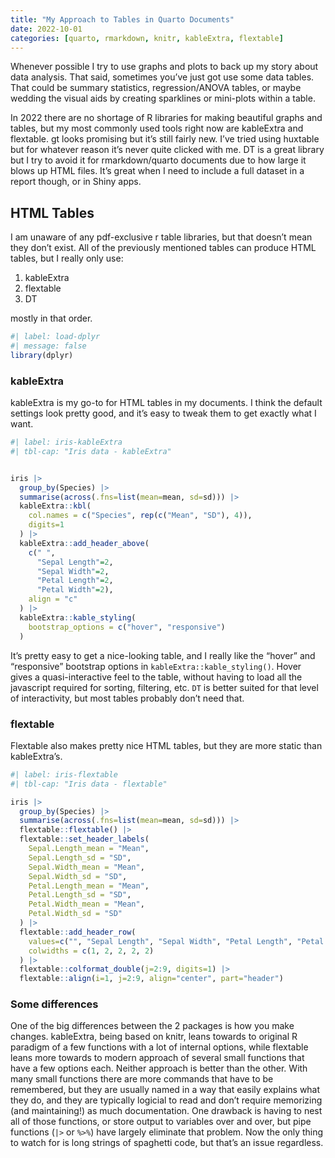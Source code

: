 ```yaml
---
title: "My Approach to Tables in Quarto Documents"
date: 2022-10-01
categories: [quarto, rmarkdown, knitr, kableExtra, flextable]
---
```


Whenever possible I try to use graphs and plots to back up my story
  about data analysis. That said, sometimes you've just got use some
  data tables. That could be summary statistics, regression/ANOVA tables,
  or maybe wedding the visual aids by creating sparklines or mini-plots
  within a table. 
  
In 2022 there are no shortage of R libraries for making beautiful graphs
  and tables, but my most commonly used tools right now are kableExtra
  and flextable. gt looks promising but it's still fairly new. I've 
  tried using huxtable but for whatever reason it's never quite clicked
  with me. DT is a great library but I try to avoid it for rmarkdown/quarto
  documents due to how large it blows up HTML files. It's great when I
  need to include a full dataset in a report though, or in Shiny apps.
  
## HTML Tables

I am unaware of any pdf-exclusive r table libraries, but that doesn't mean they
  don't exist. All of the previously mentioned tables can produce HTML tables,
  but I really only use:
  
1. kableExtra
2. flextable
3. DT

mostly in that order.

```r
#| label: load-dplyr
#| message: false
library(dplyr)
```


### kableExtra

kableExtra is my go-to for HTML tables in my documents. I think the default 
  settings look pretty good, and it's easy to tweak them to get exactly what I
  want. 

```r
#| label: iris-kableExtra
#| tbl-cap: "Iris data - kableExtra"


iris |> 
  group_by(Species) |> 
  summarise(across(.fns=list(mean=mean, sd=sd))) |> 
  kableExtra::kbl(
    col.names = c("Species", rep(c("Mean", "SD"), 4)),
    digits=1
  ) |> 
  kableExtra::add_header_above(
    c(" ", 
      "Sepal Length"=2, 
      "Sepal Width"=2,
      "Petal Length"=2,
      "Petal Width"=2), 
    align = "c"
  ) |> 
  kableExtra::kable_styling(
    bootstrap_options = c("hover", "responsive")
  )

```

It's pretty easy to get a nice-looking table, and I really like the "hover"
  and "responsive" bootstrap options in `kableExtra::kable_styling()`. Hover
  gives a quasi-interactive feel to the table, without having to load all the 
  javascript required for sorting, filtering, etc. `DT` is better suited for
  that level of interactivity, but most tables probably don't need that. 
  
### flextable

Flextable also makes pretty nice HTML tables, but they are more static than 
  kableExtra's.
  
```r
#| label: iris-flextable
#| tbl-cap: "Iris data - flextable"

iris |> 
  group_by(Species) |> 
  summarise(across(.fns=list(mean=mean, sd=sd))) |> 
  flextable::flextable() |> 
  flextable::set_header_labels(
    Sepal.Length_mean = "Mean",
    Sepal.Length_sd = "SD",
    Sepal.Width_mean = "Mean",
    Sepal.Width_sd = "SD",
    Petal.Length_mean = "Mean",
    Petal.Length_sd = "SD",
    Petal.Width_mean = "Mean",
    Petal.Width_sd = "SD"
  ) |> 
  flextable::add_header_row(
    values=c("", "Sepal Length", "Sepal Width", "Petal Length", "Petal Width"),
    colwidths = c(1, 2, 2, 2, 2)
  ) |> 
  flextable::colformat_double(j=2:9, digits=1) |> 
  flextable::align(i=1, j=2:9, align="center", part="header")

```
  
### Some differences

One of the big differences between the 2 packages is how you make changes. 
  kableExtra, being based on knitr, leans towards to original R paradigm
  of a few functions with a lot of internal options, while flextable leans
  more towards to modern approach of several small functions that have a few options
  each. 
  Neither approach is better than the other. 
  With many small functions there are more commands that have to be remembered, 
  but they are usually named in a way that easily explains what they do, and they 
  are typically logicial to read and don't require memorizing (and maintaining!)
  as much documentation. One drawback is having to nest all of those functions, 
  or store output to variables over and over, but pipe functions (`|>` or `%>%`)
  have largely eliminate that problem. Now the only thing to watch for is 
  long strings of spaghetti code, but that's an issue regardless. 
  
  

